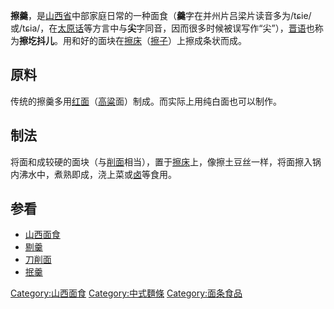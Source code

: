 {{unreferenced|time=2014-09-29T13:35:02+00:00}}
'''擦羹'''，是[[山西省|山西省]]中部家庭日常的一种面食（'''羹'''字在并州片吕梁片读音多为/tɕie/或/tɕia/，在[[太原话|太原话]]等方言中与'''尖'''字同音，因而很多时候被误写作“尖”），[[晋语|晋语]]也称为'''擦圪抖儿'''。用和好的面块在[[擦床|擦床]]（[[擦子|擦子]]）上擦成条状而成。

==原料==
传统的擦羹多用[[红面|红面]]（[[高粱|高粱]]面）制成。而实际上用纯白面也可以制作。

==制法==
将面和成较硬的面块（与[[削面|削面]]相当），置于[[擦床|擦床]]上，像擦土豆丝一样，将面擦入锅内沸水中，煮熟即成，浇上菜或[[卤|卤]]等食用。

==参看==
*[[山西面食|山西面食]]
*[[剔羹|剔羹]]
*[[刀削面|刀削面]]
*[[抿羹|抿羹]]

[[Category:山西面食|Category:山西面食]]
[[Category:中式麵條|Category:中式麵條]]
[[Category:面条食品|Category:面条食品]]
